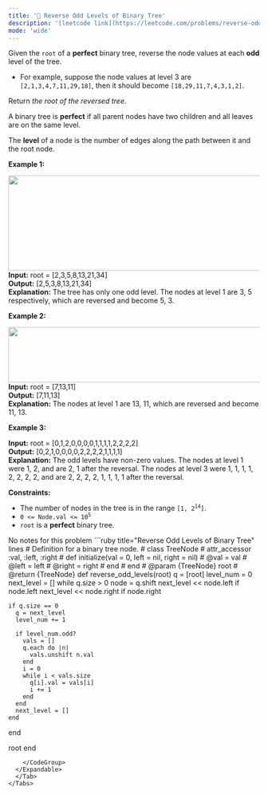 ```yaml
---
title: '🧀 Reverse Odd Levels of Binary Tree'
description: '[leetcode link](https://leetcode.com/problems/reverse-odd-levels-of-binary-tree/description/)'
mode: 'wide'
---
```

<Tabs>
  <Tab title="Question" icon="circle-question" iconType="regular">
    <Card>
      <p>Given the <code>root</code> of a <strong>perfect</strong> binary tree, reverse the node values at each <strong>odd</strong> level of the tree.</p>  <ul>  <li>For example, suppose the node values at level 3 are <code>[2,1,3,4,7,11,29,18]</code>, then it should become <code>[18,29,11,7,4,3,1,2]</code>.</li> </ul>  <p>Return <em>the root of the reversed tree</em>.</p>  <p>A binary tree is <strong>perfect</strong> if all parent nodes have two children and all leaves are on the same level.</p>  <p>The <strong>level</strong> of a node is the number of edges along the path between it and the root node.</p>   <p><strong class="example">Example 1:</strong></p> <img alt="" src="https://assets.leetcode.com/uploads/2022/07/28/first_case1.png" style="width: 626px; height: 191px;" />  <strong>Input:</strong> root = [2,3,5,8,13,21,34] <br/> <strong>Output:</strong> [2,5,3,8,13,21,34] <br/> <strong>Explanation:</strong>  The tree has only one odd level. The nodes at level 1 are 3, 5 respectively, which are reversed and become 5, 3.   <p><strong class="example">Example 2:</strong></p> <img alt="" src="https://assets.leetcode.com/uploads/2022/07/28/second_case3.png" style="width: 591px; height: 111px;" />  <strong>Input:</strong> root = [7,13,11] <br/> <strong>Output:</strong> [7,11,13] <br/> <strong>Explanation:</strong>  The nodes at level 1 are 13, 11, which are reversed and become 11, 13.   <p><strong class="example">Example 3:</strong></p>   <strong>Input:</strong> root = [0,1,2,0,0,0,0,1,1,1,1,2,2,2,2] <br/> <strong>Output:</strong> [0,2,1,0,0,0,0,2,2,2,2,1,1,1,1] <br/> <strong>Explanation:</strong>  The odd levels have non-zero values. The nodes at level 1 were 1, 2, and are 2, 1 after the reversal. The nodes at level 3 were 1, 1, 1, 1, 2, 2, 2, 2, and are 2, 2, 2, 2, 1, 1, 1, 1 after the reversal.    <p><strong>Constraints:</strong></p>  <ul>  <li>The number of nodes in the tree is in the range <code>[1, 2<sup>14</sup>]</code>.</li>  <li><code>0 &lt;= Node.val &lt;= 10<sup>5</sup></code></li>  <li><code>root</code> is a <strong>perfect</strong> binary tree.</li> </ul> 
    </Card>
  </Tab>
  <Tab title="Solution" icon="lightbulb" iconType="regular" >
    <Card>
      No notes for this problem
    </Card>
  <Expandable title="code">
    <CodeGroup dropdown>
```ruby title="Reverse Odd Levels of Binary Tree" lines
# Definition for a binary tree node.
# class TreeNode
#     attr_accessor :val, :left, :right
#     def initialize(val = 0, left = nil, right = nil)
#         @val = val
#         @left = left
#         @right = right
#     end
# end
# @param {TreeNode} root
# @return {TreeNode}
def reverse_odd_levels(root)
  q = [root]
  level_num = 0
  next_level = []
  while q.size > 0
    node = q.shift
    next_level << node.left if node.left
    next_level << node.right if node.right
        
    if q.size == 0
      q = next_level
      level_num += 1
      
      if level_num.odd?
        vals = []
        q.each do |n|
          vals.unshift n.val
        end
        i = 0
        while i < vals.size
          q[i].val = vals[i]
          i += 1
        end
      end
      next_level = []
    end
  end
  
  root
end
```
    </CodeGroup>
  </Expandable>
  </Tab>
</Tabs>